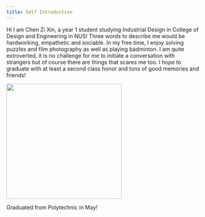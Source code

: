 ```yaml
---
title: Self Introduction
---
```


Hi I am Chen Zi Xin, a year 1 student studying Industrial Design in College of Design and Engineering in NUS! Three words to describe me would be hardworking, empathetic and sociable. In my free time, I enjoy solving puzzles and film photography as well as playing badminton. I am quite extroverted, it is no challenge for me to initiate a conversation with strangers but of course there are things that scares me too. I hope to graduate with at least a second class honor and tons of good memories and friends!

![](www/_DSC1223.jpg){width="300"}

Graduated from Polytechnic in May!

